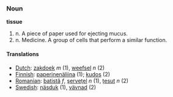 === Noun ===

'''tissue'''

# n. A piece of paper used for ejecting mucus.
# n. Medicine. A group of cells that perform a similar function.

==== Translations ====
*[[Dutch]]: [[zakdoek]] ''m'' (1), [[weefsel]] ''n'' (2)
*[[Finnish]]: [[paperinenäliina]] (1); [[kudos]] (2)
*[[Romanian]]: [[batistă]] ''f'', [[şerveţel]] ''n'' (1), [[ţesut]] ''n'' (2)
*[[Swedish]]: [[näsduk]] (1), [[vävnad]] (2)